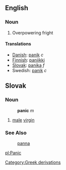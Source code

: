 ==English==
===Noun===
# Overpowering fright
====Translations====
*[[Danish]]: [[panik]] ''c''
*[[Finnish]]: [[paniikki]]
*[[Slovak]]: [[panika]] ''f''
*Swedish: [[panik]] ''c''

==Slovak==
===Noun===
:'''panic''' ''m''
# [[male]] [[virgin]]
===See Also===
:[[panna]]

[[pl:Panic]]
[[Category:Greek derivations]]